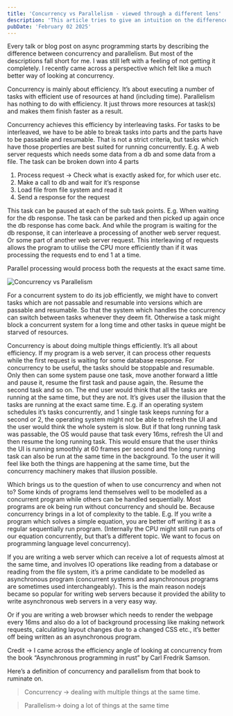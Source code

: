 ```yaml
---
title: 'Concurrency vs Parallelism - viewed through a different lens'
description: 'This article tries to give an intuition on the difference between concurrency and Parallelism'
pubDate: 'February 02 2025'
---
```


Every talk or blog post on async programming starts by describing the difference between concurrency and parallelism. But most of the descriptions fall short for me. I was still left with a feeling of not getting it completely. I recently came across a perspective which felt like a much better way of looking at concurrency.

Concurrency is mainly about efficiency. It’s about executing a number of tasks with efficient use of resources at hand (including time). Parallelism has nothing to do with efficiency. It just throws more resources at task(s) and makes them finish faster as a result.

Concurrency achieves this efficiency by interleaving tasks. For tasks to be interleaved, we have to be able to break tasks into parts and the parts have to be passable and resumable. That is not a strict criteria, but tasks which have those properties are best suited for running concurrently. E.g. A web server requests which needs some data from a db and some data from a file. The task can be broken down into 4 parts

1. Process request -> Check what is exactly asked for, for which user etc.
2. Make a call to db and wait for it’s response
3. Load file from file system and read it
4. Send a response for the request

This task can be paused at each of the sub task points. E.g. When waiting for the db response. The task can be parked and then picked up again once the db response has come back. And while the program is waiting for the db response, it can interleave a processing of another web server request. Or some part of another web server request. This interleaving of requests allows the program to utilise the CPU more efficiently than if it was processing the requests end to end 1 at a time.

Parallel processing would process both the requests at the exact same time.

![Concurrency vs Parallelism](../../images/concurrency-vs-parallelism.png)

For a concurrent system to do its job efficiently, we might have to convert tasks which are not passable and resumable into versions which are passable and resumable. So that the system which handles the concurrency can switch between tasks whenever they deem fit. Otherwise a task might block a concurrent system for a long time and other tasks in queue might be starved of resources.

Concurrency is about doing multiple things efficiently. It’s all about efficiency. If my program is a web server, it can process other requests while the first request is waiting for some database response. For concurrency to be useful, the tasks should be stoppable and resumable. Only then can some system pause one task, move another forward a little and pause it, resume the first task and pause again, the. Resume the second task and so on. The end user would think that all the tasks are running at the same time, but they are not. It’s gives user the illusion that the tasks are running at the exact same time. E.g. if an operating system schedules it’s tasks concurrently, and 1 single task keeps running for a second or 2, the operating system might not be able to refresh the UI and the user would think the whole system is slow. But if that long running task was passable, the OS would pause that task every 16ms, refresh the UI and then resume the long running task. This would ensure that the user thinks the UI is running smoothly at 60 frames per second and the long running task can also be run at the same time in the background. To the user it will feel like both the things are happening at the same time, but the concurrency machinery makes that illusion possible.

Which brings us to the question of when to use concurrency and when not to? Some kinds of programs lend themselves well to be modelled as a concurrent program while others can be handled sequentially. Most programs are ok being run without concurrency and should be. Because concurrency brings in a lot of complexity to the table. E.g. If you write a program which solves a simple equation, you are better off writing it as a regular sequentially run program. (Internally the CPU might still run parts of our equation concurrently, but that’s a different topic. We want to focus on programming language level concurrency).

If you are writing a web server which can receive a lot of requests almost at the same time, and involves IO operations like reading from a database or reading from the file system, it’s a prime candidate to be modelled as asynchronous program (concurrent systems and asynchronous programs are sometimes used interchangeably). This is the main reason nodejs became so popular for writing web servers because it provided the ability to write asynchronous web servers in a very easy way.

Or if you are writing a web browser which needs to render the webpage every 16ms and also do a lot of background processing like making network requests, calculating layout changes due to a changed CSS etc., it’s better off being written as an asynchronous program.

Credit -> I came across the efficiency angle of looking at concurrency from the book “Asynchronous programming in rust” by Carl Fredrik Samson.

Here’s a definition of concurrency and parallelism from that book to ruminate on.

> Concurrency -> dealing with multiple things at the same time.

> Parallelism-> doing a lot of things at the same time
